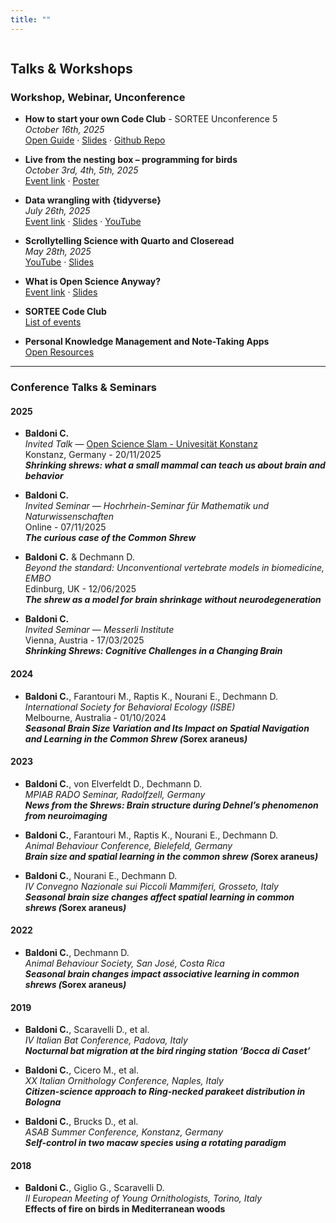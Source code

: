 ```yaml
---
title: ""
---
```


::: {.page-icon}
<img src="../img/icons/talks-workshops.svg" alt="" aria-hidden="true">
:::

## Talks & Workshops {#talks-workshops}

### Workshop, Webinar, Unconference
- **How to start your own Code Club** - SORTEE Unconference 5 <br>
  *October 16th, 2025* <br>
  [Open Guide](https://sortee.github.io/start-your-codeclub-guide/) · [Slides](https://cecibaldoni.quarto.pub/how-to-start-your-own-code-club/#/title-slide) · [Github Repo](https://github.com/SORTEE/start-your-codeclub-guide)
- **Live from the nesting box – programming for birds** <br>
  *October 3rd, 4th, 5th, 2025* <br>
  [Event link](https://www.maxcine.de/events/workshop-3-live-from-the-nesting-box-programming-for-birds) · [Poster](../img/MF_Plakat.jpg){target="_blank"}

- **Data wrangling with {tidyverse}**  <br>
  *July 26th, 2025* <br>
  [Event link](https://sara-edu.netlify.app/summer/2025-r4b/) · [Slides](https://cecibaldoni.github.io/data-wrangling-tidyverse/#/title-slide) · [YouTube](https://youtu.be/KcyZRyf2VKM?si=kUwZT4OUbOOeGXin)

- **Scrollytelling Science with Quarto and Closeread**  <br>
  *May 28th, 2025* <br>
  [YouTube](https://www.youtube.com/watch?feature=shared&v=ytKZ357Xtqw) · [Slides](https://cecibaldoni.github.io/scrollytelling-quarto-closeread/#/TitleSlide)

- **What is Open Science Anyway?**  
  [Event link](https://www.ab.mpg.de/events/40760/345436) · [Slides](https://github.com/cecibaldoni/OpenScience-Rado)

- **SORTEE Code Club**  
  [List of events](https://docs.google.com/spreadsheets/d/1rOOOE7ghPduwtFftG0DJJf0DXVigAdcmQ0xdEwbKQXo/edit)

- **Personal Knowledge Management and Note-Taking Apps**  
  [Open Resources](https://github.com/cecibaldoni/PKM-workshop)

---

### Conference Talks & Seminars

#### 2025

- **Baldoni C.** <br>
  *Invited Talk* — [Open Science Slam - Univesität Konstanz](https://www.kim.uni-konstanz.de/kim-news/news-detailseite/open-science-slam-2025/) <br>
  Konstanz, Germany - 20/11/2025 <br>
  ***Shrinking shrews: what a small mammal can teach us about brain and behavior***
  
- **Baldoni C.** <br> 
  *Invited Seminar* — *Hochrhein-Seminar für Mathematik und Naturwissenschaften* <br>
  Online - 07/11/2025 <br>
  ***The curious case of the Common Shrew***
  
- **Baldoni C.** & Dechmann D. <br>
  *Beyond the standard: Unconventional vertebrate models in biomedicine, EMBO* <br>
  Edinburg, UK - 12/06/2025 <br>
  ***The shrew as a model for brain shrinkage without neurodegeneration***
  
- **Baldoni C.** <br>
  *Invited Seminar* — *Messerli Institute* <br>
  Vienna, Austria - 17/03/2025 <br>
  ***Shrinking Shrews: Cognitive Challenges in a Changing Brain***
  
  
#### 2024

- **Baldoni C.**, Farantouri M., Raptis K., Nourani E., Dechmann D.  <br>
  *International Society for Behavioral Ecology (ISBE)* <br>
  Melbourne, Australia - 01/10/2024 <br>
  ***Seasonal Brain Size Variation and Its Impact on Spatial Navigation and Learning in the Common Shrew (*Sorex araneus*)***

#### 2023

- **Baldoni C.**, von Elverfeldt D., Dechmann D.  <br>
  *MPIAB RADO Seminar, Radolfzell, Germany*  
  ***News from the Shrews: Brain structure during Dehnel’s phenomenon from neuroimaging***

- **Baldoni C.**, Farantouri M., Raptis K., Nourani E., Dechmann D.  <br>
  *Animal Behaviour Conference, Bielefeld, Germany*  
  ***Brain size and spatial learning in the common shrew (*Sorex araneus*)***

- **Baldoni C.**, Nourani E., Dechmann D.  <br>
  *IV Convegno Nazionale sui Piccoli Mammiferi, Grosseto, Italy*  
  ***Seasonal brain size changes affect spatial learning in common shrews (*Sorex araneus*)***

#### 2022

- **Baldoni C.**, Dechmann D.  <br>
  *Animal Behaviour Society, San José, Costa Rica*  
  ***Seasonal brain changes impact associative learning in common shrews (*Sorex araneus*)***


#### 2019

- **Baldoni C.**, Scaravelli D., et al.  <br>
  *IV Italian Bat Conference, Padova, Italy*  
  ***Nocturnal bat migration at the bird ringing station ‘Bocca di Caset’***

- **Baldoni C.**, Cicero M., et al.  <br>
  *XX Italian Ornithology Conference, Naples, Italy*  
  ***Citizen-science approach to Ring-necked parakeet distribution in Bologna***

- **Baldoni C.**, Brucks D., et al.  <br>
  *ASAB Summer Conference, Konstanz, Germany*  
  ***Self-control in two macaw species using a rotating paradigm***

#### 2018

- **Baldoni C.**, Giglio G., Scaravelli D.  <br>
  *II European Meeting of Young Ornithologists, Torino, Italy*  
  **Effects of fire on birds in Mediterranean woods**
